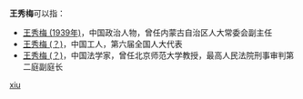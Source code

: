 '''王秀梅'''可以指：
* [[王秀梅_(1939年)|王秀梅 (1939年)]]，中国政治人物，曾任内蒙古自治区人大常委会副主任
* [[王秀梅_(？)|王秀梅 (？)]]，中国工人，第六届全国人大代表
* [[王秀梅_(？)|王秀梅 (？)]]，中国法学家，曾任北京师范大学教授，最高人民法院刑事审判第二庭副庭长

{{disambig}}

[[Category:三字王姓人名消歧义|xiu]]